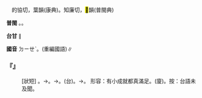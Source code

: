 
=={{ruby|沾|ㄉㄧㄝˋ}}==

　的協切，葉韻(康典)。知廉切，<mark>&#xf96bc;</mark>韻(普閩典)

'''普閩''' {{ruby|(文)|ㄉㄧㆰ}}{{ruby|。|ㄐㄧㆰ}}。{{ruby|(白)|ㄗㆰ}}。

'''台甘''' {{ruby|(文)|ㄉㄧㄚㆴ}}{{ruby|。|ㄉㄧㆰ}}{{ruby|。|ㄊㄧㆰ}}∥

'''國音''' <rt>ㄉㄧㄝˋ</rt>。{{ruby|→|ㄓㄢ}}(重編國語)∥

    

==='''『{{ruby|沾|ㄉㄧㄝˋ}}{{ruby|沾|ㄉㄧㄝˋ}}{{ruby|自|ㄗˋ}}{{ruby|喜|ㄒㄧˇ}}』'''===
: [狀短] {{ruby|沾|ㄉㄧㄝˊ}}{{ruby|沾|ㄉㄧㄝˊ}}{{ruby|自|ㄗˋ}}{{ruby|喜|ㄒㄧˇ}}。→{{ruby|沾|ㄉㄧㄝˋ}}{{ruby|沾|ㄉㄧㄝˋ}}{{ruby|自|ㄗˋ}}{{ruby|喜|ㄒㄧˇ}}。→{{ruby|沾|ㄓㄢ}}{{ruby|沾|ㄓㄢ}}{{ruby|自|ㄗˋ}}{{ruby|喜|ㄒㄧˇ}}。(台){{ruby|沾|ㄉㄧㄚㆴ}}{{ruby|沾|ㄉㄧㄚㆴ}}{{ruby|自|ㄗㄨ˫}}{{ruby|喜|ㄏㄧˋ}}。→{{ruby|沾|ㄉㄧㆰ}}{{ruby|沾|ㄉㄧㆰ}}{{ruby|自|ㄗㄨ˫}}{{ruby|喜|ㄏㄧˋ}}。 形容：有小成就都真滿足。(廈){{ruby|大|ㄉㄞ˫}}{{ruby|揲|ㄧㄚㆵ}}{{ruby|溜|ㄌㄧㄨ}}{{ruby|溜|ㄌㄧㄨ}}。按：台語未及聞。
    

